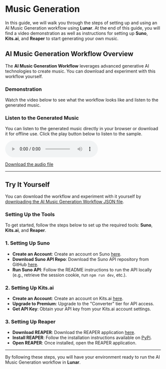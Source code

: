 
# Music Generation

In this guide, we will walk you through the steps of setting up and using an AI Music Generation workflow using **Lunar**. At the end of this guide, you will find a video demonstration as well as instructions for setting up **Suno**, **Kits.ai**, and **Reaper** to start generating your own music.

## AI Music Generation Workflow Overview

The **AI Music Generation Workflow** leverages advanced generative AI technologies to create music. You can download and experiment with this workflow yourself. 

### Demonstration

Watch the video below to see what the workflow looks like and listen to the generated music.

<ReactPlayer playing controls url='/ai_music_workflow.webm' />

### Listen to the Generated Music

You can listen to the generated music directly in your browser or download it for offline use. Click the play button below to listen to the sample<!--, or [download the audio file](/bird_music_workflow.mp3)-->.

<div>
  <audio controls>
    <source src="/bird_music_workflow.mp3" type="audio/mpeg" />
    Your browser does not support the audio element.
  </audio>
  <p><a href="/bird_music_workflow.mp3" download="bird_music_workflow.mp3">Download the audio file</a></p>
</div>

---

## Try It Yourself

You can download the workflow and experiment with it yourself by [downloading the AI Music Generation Workflow JSON file](/workflows/03a8f634-c290-41dc-ac79-e1c65bdd3325.json).

### Setting Up the Tools

To get started, follow the steps below to set up the required tools: **Suno**, **Kits.ai**, and **Reaper**.

### 1. Setting Up Suno

- **Create an Account**: Create an account on Suno [here](https://suno.com/).
- **Download Suno API Repo**: Download the Suno API repository from GitHub [here](https://github.com/gcui-art/suno-api).
- **Run Suno API**: Follow the README instructions to run the API locally (e.g., retrieve the session cookie, run `npm run dev`, etc.).

### 2. Setting Up Kits.ai

- **Create an Account**: Create an account on Kits.ai [here](https://www.kits.ai/).
- **Upgrade to Premium**: Upgrade to the "Converter" tier for API access.
- **Get API Key**: Obtain your API key from your Kits.ai account settings.

### 3. Setting Up Reaper

- **Download REAPER**: Download the REAPER application [here](https://www.reaper.fm/).
- **Install REAPER**: Follow the installation instructions available on [PyPi](https://pypi.org/project/python-reapy/).
- **Open REAPER**: Once installed, open the REAPER application.

---

By following these steps, you will have your environment ready to run the AI Music Generation workflow in **Lunar**.
